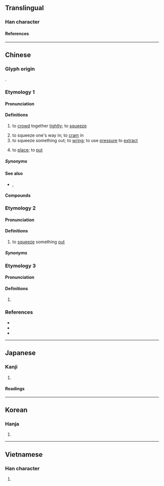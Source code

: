 {{also|挤}}
{{character info}}
==Translingual==

===Han character===
{{Han char|rn=64|rad=手|as=14|sn=17|four=50023|canj=QYX|ids=⿰扌齊}}

====References====
{{Han ref|kx=0459.230|dkj=12848|dj=0808.160|hdz=31976.010|uh=64E0}}

----

==Chinese==

===Glyph origin===
{{Han etym}}
{{Han compound|手|alt1=扌|齊|ls=psc|c1=s|t1=hand|c2=p}}.

===Etymology 1===
{{zh-forms|s=挤|alt=㨈,𡬚}}

====Pronunciation====
{{zh-pron
|m=jǐ
|ma=zh-jǐ.ogg
|c=zai1
|h=pfs=
|md=
|mn=ml:ché
|w=
|mc=y
|oc=y
|cat=v
}}

====Definitions====
{{zh-hanzi}}

# to [[crowd]] together [[tightly]]; to [[squeeze]]
#: {{zh-x|擠 得{de} 像 沙丁魚|'''pack'''ed like sardines}}
# to squeeze one's way in; to [[cram]] in
# to squeeze something out; to [[wring]]; to use [[pressure]] to [[extract]]
# {{lb|zh|Cantonese}} to [[place]]; to [[put]]

=====Synonyms=====
{{zh-dial}}

====See also====
* {{sense|to place}} {{zh-l|擺}}, {{zh-l|放}}

====Compounds====
{{zh-der|你推我擠|擠手捏腳|擠滿|擠眼弄眉|擁擠|擠兌|推擠|挨擠|擠抑|擠訛頭|擠壓|擠眉溜眼|擠眉弄眼|擠對|擠陷|排擠|擠乳機|擠撮|擠成一團|擠提|擠爆}}

===Etymology 2===
{{zh-forms|s=挤|alt=績}}

====Pronunciation====
{{zh-pron
|mn=xm,tw:chek/qz:chiak/zz:jek
|cat=v
}}

====Definitions====
{{zh-hanzi}}

# {{lb|zh|Hokkien}} to [[squeeze]] something [[out]]

=====Synonyms=====
{{zh-dial}}

===Etymology 3===
{{zh-forms|s=挤}}

====Pronunciation====
{{zh-pron
|mn=xm,qz,tp:khoeh/zz,kh:kheh
|cat=v
}}

====Definitions====
{{zh-hanzi}}

# {{lb|zh|Hokkien}} {{zh-alt-form|𤲍}}

===References===
* {{R:yue:Hanzi}}
* {{R:twedu|A01692}}
* {{thcwd|12176}}

{{zh-cat|Beginning}}

----

==Japanese==

===Kanji===
{{ja-kanji|grade=|rs=手14}}

# {{rfdef|ja|sort=手14}}

====Readings====
{{ja-readings
|goon=さい
|kanon=せい
|kun=お-す
}}

----

==Korean==

===Hanja===
{{ko-hanja|제}}

# {{rfdef|ko|sort=手14}}

----

==Vietnamese==

===Han character===
{{vi-readings|rs=手14|reading=[[tê]], [[tể]], [[tễ]]}}

# {{rfdef|vi|sort=手14}}

{{cln|vi|Han tu}}